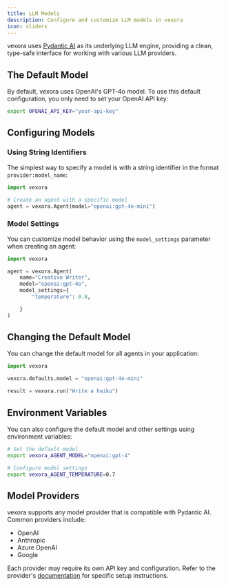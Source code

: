 ```yaml
---
title: LLM Models
description: Configure and customize LLM models in vexora
icon: sliders
---
```


vexora uses [Pydantic AI](https://github.com/pydantic/pydantic-ai) as its underlying LLM engine, providing a clean, type-safe interface for working with various LLM providers.

## The Default Model

By default, vexora uses OpenAI's GPT-4o model. To use this default configuration, you only need to set your OpenAI API key:

```bash
export OPENAI_API_KEY="your-api-key"
```

## Configuring Models

### Using String Identifiers

The simplest way to specify a model is with a string identifier in the format `provider:model_name`:

```python
import vexora

# Create an agent with a specific model
agent = vexora.Agent(model="openai:gpt-4o-mini")
```


### Model Settings

You can customize model behavior using the `model_settings` parameter when creating an agent:

```python
import vexora

agent = vexora.Agent(
    name="Creative Writer",
    model="openai:gpt-4o",
    model_settings={
        "temperature": 0.8,

    }
)
```

## Changing the Default Model

You can change the default model for all agents in your application:

```python
import vexora

vexora.defaults.model = "openai:gpt-4o-mini"

result = vexora.run("Write a haiku")
```

## Environment Variables

You can also configure the default model and other settings using environment variables:

```bash
# Set the default model
export vexora_AGENT_MODEL="openai:gpt-4"

# Configure model settings
export vexora_AGENT_TEMPERATURE=0.7
```

## Model Providers

vexora supports any model provider that is compatible with Pydantic AI. Common providers include:

- OpenAI
- Anthropic
- Azure OpenAI
- Google

Each provider may require its own API key and configuration. Refer to the provider's [documentation](https://ai.pydantic.dev/models/) for specific setup instructions. 